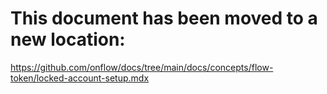 # This document has been moved to a new location:

https://github.com/onflow/docs/tree/main/docs/concepts/flow-token/locked-account-setup.mdx
